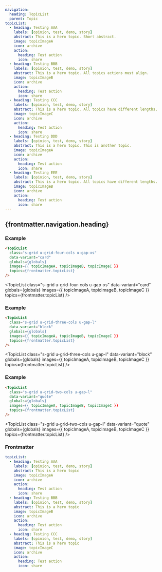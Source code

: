 ```yaml
---
navigation:
  heading: TopicList
  parent: Topic
topicList:
  - heading: Testing AAA
    labels: [opinion, test, demo, story]
    abstract: This is a hero topic. Short abstract.
    image: topicImageA
    icon: archive
    action:
      heading: Test action
      icon: share
  - heading: Testing BBB
    labels: [opinion, test, demo, story]
    abstract: This is a hero topic. All topics actions must align.
    image: topicImageB
    icon: archive
    action:
      heading: Test action
      icon: share
  - heading: Testing CCC
    labels: [opinion, test, demo, story]
    abstract: This is a hero topic. All topics have different lengths.
    image: topicImageC
    icon: archive
    action:
      heading: Test action
      icon: share
  - heading: Testing DDD
    labels: [opinion, test, demo, story]
    abstract: This is a hero topic. This is another topic.
    image: topicImageA
    icon: archive
    action:
      heading: Test action
      icon: share
  - heading: Testing EEE
    labels: [opinion, test, demo, story]
    abstract: This is a hero topic. All topics have different lengths. All topics actions must align.
    image: topicImageB
    icon: archive
    action:
      heading: Test action
      icon: share
---
```


## {frontmatter.navigation.heading}
### Example
```html
<TopicList
  class="s-grid u-grid-four-cols u-gap-xs"
  data-variant="card"
  globals={globals}
  images={{ topicImageA, topicImageB, topicImageC }}
  topics={frontmatter.topicList}
/>
```
<TopicList 
  class="s-grid u-grid-four-cols u-gap-xs"
  data-variant="card"
  globals={globals}
  images={{ topicImageA, topicImageB, topicImageC }}
  topics={frontmatter.topicList}
/>

### Example
```html
<TopicList 
  class="s-grid u-grid-three-cols u-gap-l"
  data-variant="block"
  globals={globals}
  images={{ topicImageA, topicImageB, topicImageC }}
  topics={frontmatter.topicList}
/>
```

<TopicList 
  class="s-grid u-grid-three-cols u-gap-l"
  data-variant="block"
  globals={globals}
  images={{ topicImageA, topicImageB, topicImageC }}
  topics={frontmatter.topicList}
/>

### Example
```html
<TopicList 
  class="s-grid u-grid-two-cols u-gap-l"
  data-variant="quote"
  globals={globals}
  images={{ topicImageA, topicImageB, topicImageC }}
  topics={frontmatter.topicList}
/>
```

<TopicList 
  class="s-grid u-grid-two-cols u-gap-l"
  data-variant="quote"
  globals={globals}
  images={{ topicImageA, topicImageB, topicImageC }}
  topics={frontmatter.topicList}
/>

### Frontmatter
```yaml
topicList:
  - heading: Testing AAA
    labels: [opinion, test, demo, story]
    abstract: This is a hero topic
    image: topicImageA
    icon: archive
    action:
      heading: Test action
      icon: share
  - heading: Testing BBB
    labels: [opinion, test, demo, story]
    abstract: This is a hero topic
    image: topicImageB
    icon: archive
    action:
      heading: Test action
      icon: share
  - heading: Testing CCC
    labels: [opinion, test, demo, story]
    abstract: This is a hero topic
    image: topicImageC
    icon: archive
    action:
      heading: Test action
      icon: share
```
